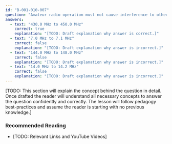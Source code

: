 ```yaml
---
id: "B-001-010-007"
question: "Amateur radio operation must not cause interference to other radio services operating in which of the following bands?"
answers:
  - text: "430.0 MHz to 450.0 MHz"
    correct: true
    explanation: "[TODO: Draft explanation why answer is correct.]"
  - text: "7.0 MHz to 7.1 MHz"
    correct: false
    explanation: "[TODO: Draft explanation why answer is incorrect.]"
  - text: "144.0 MHz to 148.0 MHz"
    correct: false
    explanation: "[TODO: Draft explanation why answer is incorrect.]"
  - text: "14.0 MHz to 14.2 MHz"
    correct: false
    explanation: "[TODO: Draft explanation why answer is incorrect.]"
---
```


[TODO: This section will explain the concept behind the question in detail. Once drafted the reader will understand all necessary concepts to answer the question confidently and correctly. The lesson will follow pedagogy best-practices and assume the reader is starting with no previous knowledge.]

### Recommended Reading

- [TODO: Relevant Links and YouTube Videos]
